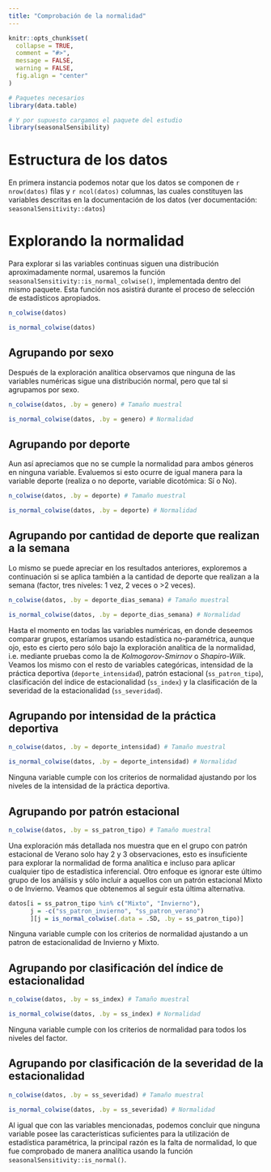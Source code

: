 ```yaml
---
title: "Comprobación de la normalidad"
---
```


```r
knitr::opts_chunk$set(
  collapse = TRUE,
  comment = "#>",
  message = FALSE,
  warning = FALSE,
  fig.align = "center"
)
```

```r
# Paquetes necesarios
library(data.table)

# Y por supuesto cargamos el paquete del estudio
library(seasonalSensibility)
```

# Estructura de los datos

En primera instancia podemos notar que los datos se componen de `r nrow(datos)` filas y `r ncol(datos)` columnas, las cuales constituyen las variables descritas en la documentación de los datos (ver documentación: `seasonalSensitivity::datos`)

# Explorando la normalidad

Para explorar si las variables continuas siguen una distribución aproximadamente normal, usaremos la función `seasonalSensitivity::is_normal_colwise()`, implementada dentro del mismo paquete. Esta función nos asistirá durante el proceso de selección de estadísticos apropiados.

```r
n_colwise(datos)

is_normal_colwise(datos)
```

## Agrupando por sexo

Después de la exploración analítica observamos que ninguna de las variables numéricas sigue una distribución normal, pero que tal si agrupamos por sexo.

```r
n_colwise(datos, .by = genero) # Tamaño muestral

is_normal_colwise(datos, .by = genero) # Normalidad
```

## Agrupando por deporte

Aun así apreciamos que no se cumple la normalidad para ambos géneros en ninguna variable. Evaluemos si esto ocurre de igual manera para la variable deporte (realiza o no deporte, variable dicotómica: Sí o No).

```r
n_colwise(datos, .by = deporte) # Tamaño muestral

is_normal_colwise(datos, .by = deporte) # Normalidad
```

## Agrupando por cantidad de deporte que realizan a la semana

Lo mismo se puede apreciar en los resultados anteriores, exploremos a continuación si se aplica también a la cantidad de deporte que realizan a la semana (factor, tres niveles: 1 vez, 2 veces o >2 veces).

```r
n_colwise(datos, .by = deporte_dias_semana) # Tamaño muestral

is_normal_colwise(datos, .by = deporte_dias_semana) # Normalidad
```

Hasta el momento en todas las variables numéricas, en donde deseemos comparar grupos, estaríamos usando estadística no-paramétrica, aunque ojo, esto es cierto pero sólo bajo la exploración analítica de la normalidad, i.e. mediante pruebas como la de *Kolmogorov-Smirnov* o *Shapiro-Wilk*. Veamos los mismo con el resto de variables categóricas, intensidad de la práctica deportiva (`deporte_intensidad`), patrón estacional (`ss_patron_tipo`), clasificación del índice de estacionalidad (`ss_index`) y la clasificación de la severidad de la estacionalidad (`ss_severidad`).

## Agrupando por intensidad de la práctica deportiva

```r
n_colwise(datos, .by = deporte_intensidad) # Tamaño muestral

is_normal_colwise(datos, .by = deporte_intensidad) # Normalidad
```

Ninguna variable cumple con los criterios de normalidad ajustando por los niveles de la intensidad de la práctica deportiva.

## Agrupando por patrón estacional

```r
n_colwise(datos, .by = ss_patron_tipo) # Tamaño muestral
```

Una exploración más detallada nos muestra que en el grupo con patrón estacional de Verano solo hay 2 y 3 observaciones, esto es insuficiente para explorar la normalidad de forma analítica e incluso para aplicar cualquier tipo de estadística inferencial. Otro enfoque es ignorar este último grupo de los análisis y sólo incluir a aquellos con un patrón estacional Mixto o de Invierno. Veamos que obtenemos al seguir esta última alternativa.

```r
datos[i = ss_patron_tipo %in% c("Mixto", "Invierno"),
      j = -c("ss_patron_invierno", "ss_patron_verano")
      ][j = is_normal_colwise(.data = .SD, .by = ss_patron_tipo)]
```

Ninguna variable cumple con los criterios de normalidad ajustando a un patron de estacionalidad de Invierno y Mixto.

## Agrupando por clasificación del índice de estacionalidad

```r
n_colwise(datos, .by = ss_index) # Tamaño muestral

is_normal_colwise(datos, .by = ss_index) # Normalidad
```

Ninguna variable cumple con los criterios de normalidad para todos los niveles del factor.

## Agrupando por clasificación de la severidad de la estacionalidad

```r
n_colwise(datos, .by = ss_severidad) # Tamaño muestral

is_normal_colwise(datos, .by = ss_severidad) # Normalidad
```

Al igual que con las variables mencionadas, podemos concluir que ninguna variable posee las características suficientes para la utilización de estadística paramétrica, la principal razón es la falta de normalidad, lo que fue comprobado de manera analítica usando la función `seasonalSensitivity::is_normal()`.
